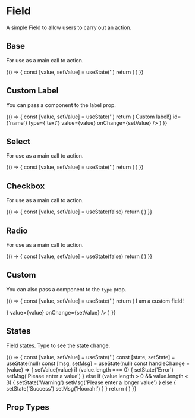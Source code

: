 
<Meta title='Components|Field' component={Field} />

# Field
A simple Field to allow users to carry out an action.

## Base
For use as a main call to action.

<Preview>
  <Story name='Primary'>
    {() => {
      const [value, setValue] = useState('')
      return (
        <Field label={'Name'} id={'name'} type={'text'} value={value} onChange={setValue} />
      )
    }}
  </Story>
</Preview>

## Custom Label
You can pass a component to the label prop.

<Preview>
  <Story name='Label'>
    {() => {
      const [value, setValue] = useState('')
      return (
        <Field label={<div>Custom label!</div>} id={'name'} type={'text'} value={value} onChange={setValue} />
      )
    }}
  </Story>
</Preview>

## Select
For use as a main call to action.

<Preview>
  <Story name='Select'>
    {() => {
      const [value, setValue] = useState('')
      return (
        <Field label={'Age'} id={'age'} type={'select'} value={value} options={[{ value: 'option', label: 'Option' }]} searchable onChange={setValue} />
      )
    }}
  </Story>
</Preview>

## Checkbox
For use as a main call to action.

<Preview>
  <Story name='Checkbox'>
    {() => {
      const [value, setValue] = useState(false)
      return (
        <Field label={'Checkbox'} id={'checkbox'} type={'checkbox'} value={value} onChange={setValue} />
      )
    }}
  </Story>
</Preview>

## Radio
For use as a main call to action.

<Preview>
  <Story name='Radio'>
    {() => {
      const [value, setValue] = useState(false)
      return (
        <Field label={'Radio'} id={'radio'} type={'radio'} value={value} onChange={setValue} />
      )
    }}
  </Story>
</Preview>

## Custom
You can also pass a component to the `type` prop.

<Preview>
  <Story name='Custom'>
    {() => {
      const [value, setValue] = useState('')
      return (
        <Field label={'Custom'} id={'custom'} type={<p className={'p'}>I am a custom field!</p>} value={value} onChange={setValue} />
      )
    }}
  </Story>
</Preview>

## States
Field states. Type to see the state change.

<Preview>
  <Story name='States-Error'>
    {() => {
      const [value, setValue] = useState('')
      const [state, setState] = useState(null)
      const [msg, setMsg] = useState(null)
      const handleChange = (value) => {
        setValue(value)
        if (value.length === 0) {
          setState('Error')
          setMsg('Please enter a value')
        } else if (value.length > 0 && value.length < 3) {
          setState('Warning')
          setMsg('Please enter a longer value')
        } else {
          setState('Success')
          setMsg('Hoorah!')
        }
      }
      return (
        <Field label={'Name'} id={'name'} type={'text'} value={value} state={state} msg={msg} onChange={handleChange} />
      )
    }}
  </Story>
</Preview>

## Prop Types

<Props of={Field} />
